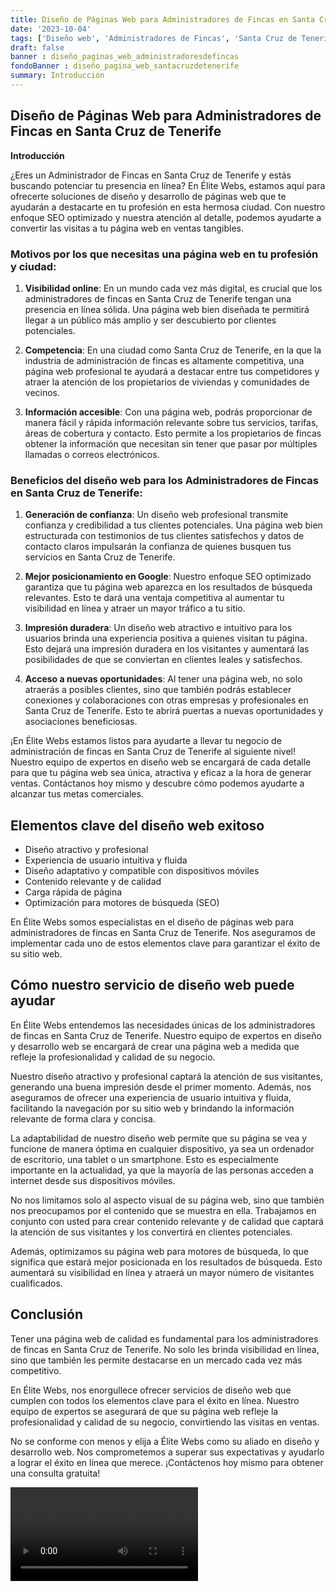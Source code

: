 ```yaml
---
title: Diseño de Páginas Web para Administradores de Fincas en Santa Cruz de Tenerife
date: '2023-10-04'
tags: ['Diseño web', 'Administradores de Fincas', 'Santa Cruz de Tenerife']
draft: false
banner : diseño_paginas_web_administradoresdefincas
fondoBanner : diseño_pagina_web_santacruzdetenerife
summary: Introducción
---
```


## Diseño de Páginas Web para Administradores de Fincas en Santa Cruz de Tenerife

**Introducción**

¿Eres un Administrador de Fincas en Santa Cruz de Tenerife y estás buscando potenciar tu presencia en línea? En Élite Webs, estamos aquí para ofrecerte soluciones de diseño y desarrollo de páginas web que te ayudarán a destacarte en tu profesión en esta hermosa ciudad. Con nuestro enfoque SEO optimizado y nuestra atención al detalle, podemos ayudarte a convertir las visitas a tu página web en ventas tangibles.

### Motivos por los que necesitas una página web en tu profesión y ciudad:

1. **Visibilidad online**: En un mundo cada vez más digital, es crucial que los administradores de fincas en Santa Cruz de Tenerife tengan una presencia en línea sólida. Una página web bien diseñada te permitirá llegar a un público más amplio y ser descubierto por clientes potenciales.

2. **Competencia**: En una ciudad como Santa Cruz de Tenerife, en la que la industria de administración de fincas es altamente competitiva, una página web profesional te ayudará a destacar entre tus competidores y atraer la atención de los propietarios de viviendas y comunidades de vecinos.

3. **Información accesible**: Con una página web, podrás proporcionar de manera fácil y rápida información relevante sobre tus servicios, tarifas, áreas de cobertura y contacto. Esto permite a los propietarios de fincas obtener la información que necesitan sin tener que pasar por múltiples llamadas o correos electrónicos.

### Beneficios del diseño web para los Administradores de Fincas en Santa Cruz de Tenerife:

1. **Generación de confianza**: Un diseño web profesional transmite confianza y credibilidad a tus clientes potenciales. Una página web bien estructurada con testimonios de tus clientes satisfechos y datos de contacto claros impulsarán la confianza de quienes busquen tus servicios en Santa Cruz de Tenerife.

2. **Mejor posicionamiento en Google**: Nuestro enfoque SEO optimizado garantiza que tu página web aparezca en los resultados de búsqueda relevantes. Esto te dará una ventaja competitiva al aumentar tu visibilidad en línea y atraer un mayor tráfico a tu sitio.

3. **Impresión duradera**: Un diseño web atractivo e intuitivo para los usuarios brinda una experiencia positiva a quienes visitan tu página. Esto dejará una impresión duradera en los visitantes y aumentará las posibilidades de que se conviertan en clientes leales y satisfechos.

4. **Acceso a nuevas oportunidades**: Al tener una página web, no solo atraerás a posibles clientes, sino que también podrás establecer conexiones y colaboraciones con otras empresas y profesionales en Santa Cruz de Tenerife. Esto te abrirá puertas a nuevas oportunidades y asociaciones beneficiosas.

¡En Élite Webs estamos listos para ayudarte a llevar tu negocio de administración de fincas en Santa Cruz de Tenerife al siguiente nivel! Nuestro equipo de expertos en diseño web se encargará de cada detalle para que tu página web sea única, atractiva y eficaz a la hora de generar ventas. Contáctanos hoy mismo y descubre cómo podemos ayudarte a alcanzar tus metas comerciales.

<GifSeo />

<Cta />

## Elementos clave del diseño web exitoso

- Diseño atractivo y profesional
- Experiencia de usuario intuitiva y fluida
- Diseño adaptativo y compatible con dispositivos móviles
- Contenido relevante y de calidad
- Carga rápida de página
- Optimización para motores de búsqueda (SEO)

En Élite Webs somos especialistas en el diseño de páginas web para administradores de fincas en Santa Cruz de Tenerife. Nos aseguramos de implementar cada uno de estos elementos clave para garantizar el éxito de su sitio web.

## Cómo nuestro servicio de diseño web puede ayudar

En Élite Webs entendemos las necesidades únicas de los administradores de fincas en Santa Cruz de Tenerife. Nuestro equipo de expertos en diseño y desarrollo web se encargará de crear una página web a medida que refleje la profesionalidad y calidad de su negocio.

Nuestro diseño atractivo y profesional captará la atención de sus visitantes, generando una buena impresión desde el primer momento. Además, nos aseguramos de ofrecer una experiencia de usuario intuitiva y fluida, facilitando la navegación por su sitio web y brindando la información relevante de forma clara y concisa.

La adaptabilidad de nuestro diseño web permite que su página se vea y funcione de manera óptima en cualquier dispositivo, ya sea un ordenador de escritorio, una tablet o un smartphone. Esto es especialmente importante en la actualidad, ya que la mayoría de las personas acceden a internet desde sus dispositivos móviles.

No nos limitamos solo al aspecto visual de su página web, sino que también nos preocupamos por el contenido que se muestra en ella. Trabajamos en conjunto con usted para crear contenido relevante y de calidad que captará la atención de sus visitantes y los convertirá en clientes potenciales.

Además, optimizamos su página web para motores de búsqueda, lo que significa que estará mejor posicionada en los resultados de búsqueda. Esto aumentará su visibilidad en línea y atraerá un mayor número de visitantes cualificados.

## Conclusión

Tener una página web de calidad es fundamental para los administradores de fincas en Santa Cruz de Tenerife. No solo les brinda visibilidad en línea, sino que también les permite destacarse en un mercado cada vez más competitivo.

En Élite Webs, nos enorgullece ofrecer servicios de diseño web que cumplen con todos los elementos clave para el éxito en línea. Nuestro equipo de expertos se asegurará de que su página web refleje la profesionalidad y calidad de su negocio, convirtiendo las visitas en ventas.

No se conforme con menos y elija a Élite Webs como su aliado en diseño y desarrollo web. Nos comprometemos a superar sus expectativas y ayudarlo a lograr el éxito en línea que merece. ¡Contáctenos hoy mismo para obtener una consulta gratuita!

<Video />

<CtaBot job='Administradores de Fincas' city='Santa Cruz de Tenerife'/>

<Gmaps query='Santa Cruz de Tenerife+españa+maps' />